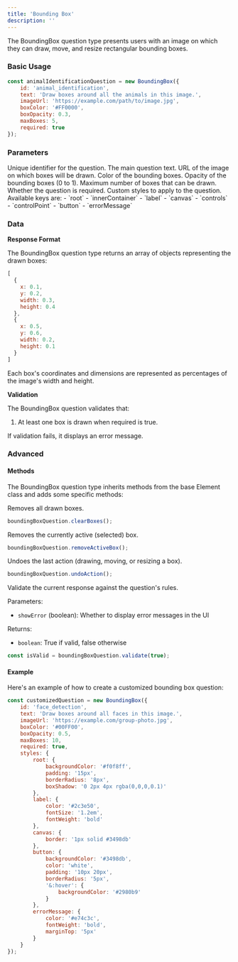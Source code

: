 ```yaml
---
title: 'Bounding Box'
description: ''
---
```


The BoundingBox question type presents users with an image on which they can draw, move, and resize rectangular bounding boxes.

### Basic Usage

```javascript
const animalIdentificationQuestion = new BoundingBox({
    id: 'animal_identification',
    text: 'Draw boxes around all the animals in this image.',
    imageUrl: 'https://example.com/path/to/image.jpg',
    boxColor: '#FF0000',
    boxOpacity: 0.3,
    maxBoxes: 5,
    required: true
});
```

### Parameters

<ParamField path="id" type="string" required>
  Unique identifier for the question.
</ParamField>

<ParamField path="text" type="string" required>
  The main question text.
</ParamField>

<ParamField path="imageUrl" type="string" required>
  URL of the image on which boxes will be drawn.
</ParamField>

<ParamField path="boxColor" type="string" default="#FF0000">
  Color of the bounding boxes.
</ParamField>

<ParamField path="boxOpacity" type="number" default="0.3">
  Opacity of the bounding boxes (0 to 1).
</ParamField>

<ParamField path="maxBoxes" type="number" default="Infinity">
  Maximum number of boxes that can be drawn.
</ParamField>

<ParamField path="required" type="boolean" default="true">
  Whether the question is required.
</ParamField>

<ParamField path="styles" type="object">
  Custom styles to apply to the question. Available keys are:
  - `root`
  - `innerContainer`
  - `label`
  - `canvas`
  - `controls`
  - `controlPoint`
  - `button`
  - `errorMessage`
</ParamField>

### Data

**Response Format**

The BoundingBox question type returns an array of objects representing the drawn boxes:

```javascript
[
  {
    x: 0.1,
    y: 0.2,
    width: 0.3,
    height: 0.4
  },
  {
    x: 0.5,
    y: 0.6,
    width: 0.2,
    height: 0.1
  }
]
```

Each box's coordinates and dimensions are represented as percentages of the image's width and height.

**Validation**

The BoundingBox question validates that:
1. At least one box is drawn when required is true.

If validation fails, it displays an error message.

### Advanced

#### Methods

The BoundingBox question type inherits methods from the base Element class and adds some specific methods:

<ParamField path="clearBoxes" type="function">
  Removes all drawn boxes.

  ```javascript
  boundingBoxQuestion.clearBoxes();
  ```
</ParamField>

<ParamField path="removeActiveBox" type="function">
  Removes the currently active (selected) box.

  ```javascript
  boundingBoxQuestion.removeActiveBox();
  ```
</ParamField>

<ParamField path="undoAction" type="function">
  Undoes the last action (drawing, moving, or resizing a box).

  ```javascript
  boundingBoxQuestion.undoAction();
  ```
</ParamField>

<ParamField path="validate" type="function">
  Validate the current response against the question's rules.

  Parameters:
  - `showError` (boolean): Whether to display error messages in the UI

  Returns:
  - `boolean`: True if valid, false otherwise

  ```javascript
  const isValid = boundingBoxQuestion.validate(true);
  ```
</ParamField>

#### Example

Here's an example of how to create a customized bounding box question:

```javascript
const customizedQuestion = new BoundingBox({
    id: 'face_detection',
    text: 'Draw boxes around all faces in this image.',
    imageUrl: 'https://example.com/group-photo.jpg',
    boxColor: '#00FF00',
    boxOpacity: 0.5,
    maxBoxes: 10,
    required: true,
    styles: {
        root: { 
            backgroundColor: '#f0f8ff',
            padding: '15px',
            borderRadius: '8px',
            boxShadow: '0 2px 4px rgba(0,0,0,0.1)'
        },
        label: { 
            color: '#2c3e50',
            fontSize: '1.2em',
            fontWeight: 'bold'
        },
        canvas: {
            border: '1px solid #3498db'
        },
        button: {
            backgroundColor: '#3498db',
            color: 'white',
            padding: '10px 20px',
            borderRadius: '5px',
            '&:hover': {
                backgroundColor: '#2980b9'
            }
        },
        errorMessage: {
            color: '#e74c3c',
            fontWeight: 'bold',
            marginTop: '5px'
        }
    }
});
```